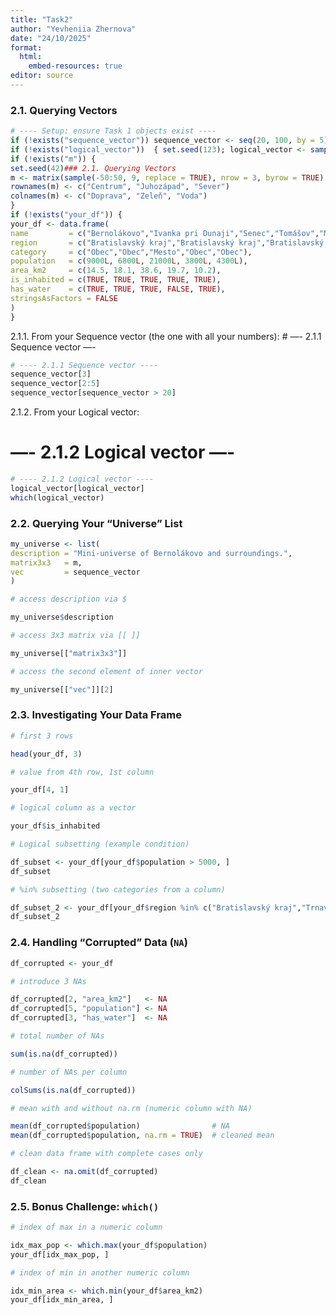 ```yaml
---
title: "Task2"
author: "Yevheniia Zhernova"
date: "24/10/2025"
format:
  html:
    embed-resources: true
editor: source
---
```


### 2.1. Querying Vectors

```r
# ---- Setup: ensure Task 1 objects exist ----
if (!exists("sequence_vector")) sequence_vector <- seq(20, 100, by = 5)
if (!exists("logical_vector"))  { set.seed(123); logical_vector <- sample(c(TRUE, FALSE), 10, TRUE) }
if (!exists("m")) {
set.seed(42)### 2.1. Querying Vectors
m <- matrix(sample(-50:50, 9, replace = TRUE), nrow = 3, byrow = TRUE)
rownames(m) <- c("Centrum", "Juhozápad", "Sever")
colnames(m) <- c("Doprava", "Zeleň", "Voda")
}
if (!exists("your_df")) {
your_df <- data.frame(
name         = c("Bernolákovo","Ivanka pri Dunaji","Senec","Tomášov","Malinovo"),
region       = c("Bratislavský kraj","Bratislavský kraj","Bratislavský kraj","Bratislavský kraj","Bratislavský kraj"),
category     = c("Obec","Obec","Mesto","Obec","Obec"),
population   = c(9000L, 6800L, 21000L, 3800L, 4300L),
area_km2     = c(14.5, 18.1, 38.6, 19.7, 10.2),
is_inhabited = c(TRUE, TRUE, TRUE, TRUE, TRUE),
has_water    = c(TRUE, TRUE, TRUE, FALSE, TRUE),
stringsAsFactors = FALSE
)
}
```

2.1.1. From your Sequence vector (the one with all your numbers):
# ---- 2.1.1 Sequence vector ----

```r
# ---- 2.1.1 Sequence vector ----
sequence_vector[3]
sequence_vector[2:5]
sequence_vector[sequence_vector > 20]
```

2.1.2. From your Logical vector:

# ---- 2.1.2 Logical vector ----

```r
# ---- 2.1.2 Logical vector ----
logical_vector[logical_vector]
which(logical_vector)
```

### 2.2. Querying Your "Universe" List

```r
my_universe <- list(
description = "Mini-universe of Bernolákovo and surroundings.",
matrix3x3   = m,
vec         = sequence_vector
)

# access description via $

my_universe$description

# access 3x3 matrix via [[ ]]

my_universe[["matrix3x3"]]

# access the second element of inner vector

my_universe[["vec"]][2]
```

### 2.3. Investigating Your Data Frame

```r
# first 3 rows

head(your_df, 3)

# value from 4th row, 1st column

your_df[4, 1]

# logical column as a vector

your_df$is_inhabited

# Logical subsetting (example condition)

df_subset <- your_df[your_df$population > 5000, ]
df_subset

# %in% subsetting (two categories from a column)

df_subset_2 <- your_df[your_df$region %in% c("Bratislavský kraj","Trnavský kraj"), ]
df_subset_2
```

### 2.4. Handling "Corrupted" Data (`NA`)

```r
df_corrupted <- your_df

# introduce 3 NAs

df_corrupted[2, "area_km2"]   <- NA
df_corrupted[5, "population"] <- NA
df_corrupted[3, "has_water"]  <- NA

# total number of NAs

sum(is.na(df_corrupted))

# number of NAs per column

colSums(is.na(df_corrupted))

# mean with and without na.rm (numeric column with NA)

mean(df_corrupted$population)                # NA
mean(df_corrupted$population, na.rm = TRUE)  # cleaned mean

# clean data frame with complete cases only

df_clean <- na.omit(df_corrupted)
df_clean
```

### 2.5. Bonus Challenge: `which()`

```r
# index of max in a numeric column

idx_max_pop <- which.max(your_df$population)
your_df[idx_max_pop, ]

# index of min in another numeric column

idx_min_area <- which.min(your_df$area_km2)
your_df[idx_min_area, ]
```
